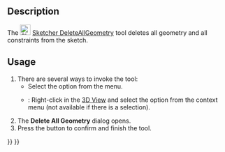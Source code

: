 <languages/>
<translate>

<!--T:7-->
{{Docnav
|[[Sketcher_RemoveAxesAlignment|Remove axes alignment]]
|[[Sketcher_DeleteAllConstraints|Delete all constraints]]
|[[Sketcher_Workbench|Sketcher]]
|IconL=Sketcher_RemoveAxesAlignment.svg
|IconR=Sketcher_DeleteAllConstraints.svg
|IconC=Workbench_Sketcher.svg
}}

<!--T:1-->
{{GuiCommand
|Name=Sketcher DeleteAllGeometry
|MenuLocation=Sketch → Sketcher tools → Delete all geometry
|Workbenches=[[Sketcher_Workbench|Sketcher]]
|Version=0.18
|SeeAlso=[[Sketcher_DeleteAllConstraints|Sketcher DeleteAllConstraints]]
}}

==Description== <!--T:2-->

<!--T:3-->
The [[Image:Sketcher_DeleteAllGeometry.svg|24px]] [[Sketcher_DeleteAllGeometry|Sketcher DeleteAllGeometry]] tool deletes all geometry and all constraints from the sketch.

==Usage== <!--T:4-->

<!--T:5-->
# There are several ways to invoke the tool:
#* Select the {{MenuCommand|Sketch → Sketcher tools → [[Image:Sketcher_DeleteAllGeometry.svg|16px]] Delete all geometry}} option from the menu.
#* {{Version|1.0}}: Right-click in the [[3D_View|3D View]] and select the {{MenuCommand|[[Image:Sketcher_DeleteAllGeometry.svg|16px]] Delete all geometry}} option from the context menu (not available if there is a selection).
# The '''Delete All Geometry''' dialog opens.
# Press the {{Button|Yes}} button to confirm and finish the tool.


<!--T:6-->
{{Docnav
|[[Sketcher_RemoveAxesAlignment|Remove axes alignment]]
|[[Sketcher_DeleteAllConstraints|Delete all constraints]]
|[[Sketcher_Workbench|Sketcher]]
|IconL=Sketcher_RemoveAxesAlignment.svg‎
|IconR=Sketcher_DeleteAllConstraints.svg
|IconC=Workbench_Sketcher.svg
}}

</translate>
{{Sketcher_Tools_navi{{#translation:}}}}
{{Userdocnavi{{#translation:}}}}